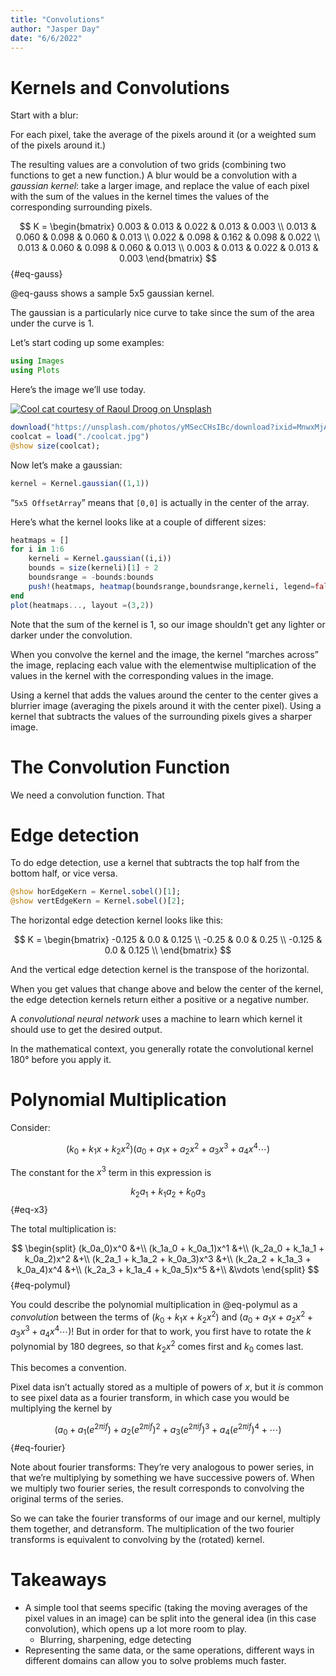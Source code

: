 ```yaml
---
title: "Convolutions"
author: "Jasper Day"
date: "6/6/2022"
---
```


# Kernels and Convolutions

Start with a blur: 

For each pixel, take the average of the pixels around it (or a weighted sum of the pixels around it.)

The resulting values are a convolution of two grids (combining two functions to get a new function.) A blur would be a convolution with a *gaussian kernel*: take a larger image, and replace the value of each pixel with the sum of the values in the kernel times the values of the corresponding surrounding pixels.

$$
K = \begin{bmatrix} 
    0.003 & 0.013 & 0.022 & 0.013 & 0.003 \\
    0.013 & 0.060 & 0.098 & 0.060 & 0.013 \\
    0.022 & 0.098 & 0.162 & 0.098 & 0.022 \\
    0.013 & 0.060 & 0.098 & 0.060 & 0.013 \\
    0.003 & 0.013 & 0.022 & 0.013 & 0.003
    \end{bmatrix}
$${#eq-gauss}

@eq-gauss shows a sample 5x5 gaussian kernel.

The gaussian is a particularly nice curve to take since the sum of the area under the curve is 1.

Let's start coding up some examples:

```julia
using Images
using Plots
```


Here's the image we'll use today.

[![Cool cat courtesy of Raoul Droog on Unsplash](/coolcat.jpg)](https://unsplash.com/photos/yMSecCHsIBc){height=50%}

```julia
download("https://unsplash.com/photos/yMSecCHsIBc/download?ixid=MnwxMjA3fDB8MXxzZWFyY2h8NXx8Y2F0fGVufDB8fHx8MTY1NDUxNzk5MA&force=true&w=640", "./coolcat.jpg")
coolcat = load("./coolcat.jpg")
@show size(coolcat);
```

Now let's make a gaussian:

```julia
kernel = Kernel.gaussian((1,1))
```

"`5x5 OffsetArray`" means that `[0,0]` is actually in the center of the array.

Here's what the kernel looks like at a couple of different sizes:

```julia
heatmaps = []
for i in 1:6
    kerneli = Kernel.gaussian((i,i))
    bounds = size(kerneli)[1] ÷ 2
    boundsrange = -bounds:bounds
    push!(heatmaps, heatmap(boundsrange,boundsrange,kerneli, legend=false))
end
plot(heatmaps..., layout =(3,2))
```

Note that the sum of the kernel is 1, so our image shouldn't get any lighter or darker under the convolution.

When you convolve the kernel and the image, the kernel "marches across" the image, replacing each value with the elementwise multiplication of the values in the kernel with the corresponding values in the image.

Using a kernel that adds the values around the center to the center gives a blurrier image (averaging the pixels around it with the center pixel). Using a kernel that subtracts the values of the surrounding pixels gives a sharper image.

# The Convolution Function

We need a convolution function. That

# Edge detection

To do edge detection, use a kernel that subtracts the top half from the bottom half, or vice versa.

```julia
@show horEdgeKern = Kernel.sobel()[1];
@show vertEdgeKern = Kernel.sobel()[2];
```

The horizontal edge detection kernel looks like this:

$$
K = \begin{bmatrix}
    -0.125 & 0.0 & 0.125 \\
    -0.25 & 0.0 & 0.25 \\
    -0.125 & 0.0 & 0.125 \\
\end{bmatrix}
$$

And the vertical edge detection kernel is the transpose of the horizontal.

When you get values that change above and below the center of the kernel, the edge detection kernels return either a positive or a negative number.

A *convolutional neural network* uses a machine to learn which kernel it should use to get the desired output.

In the mathematical context, you generally rotate the convolutional kernel 180° before you apply it.

# Polynomial Multiplication

Consider:

$$
\left( k_0 + k_1x + k_2x^2\right)\left(a_0 + a_1x + a_2x^2 + a_3x^3 + a_4x^4 \cdots \right)
$$

The constant for the $x^3$ term in this expression is 

$$
k_2a_1 + k_1a_2 + k_0a_3
$${#eq-x3}

The total multiplication is:

$$
\begin{split}
(k_0a_0)x^0 &+\\
(k_1a_0 + k_0a_1)x^1 &+\\
(k_2a_0 + k_1a_1 + k_0a_2)x^2 &+\\
(k_2a_1 + k_1a_2 + k_0a_3)x^3 &+\\
(k_2a_2 + k_1a_3 + k_0a_4)x^4 &+\\
(k_2a_3 + k_1a_4 + k_0a_5)x^5 &+\\
&\vdots \end{split}
$${#eq-polymul}

You could describe the polynomial multiplication in @eq-polymul as a *convolution* between the terms of $\left( k_0 + k_1x + k_2x^2\right)$ and $\left(a_0 + a_1x + a_2x^2 + a_3x^3 + a_4x^4 \cdots \right)$! But in order for that to work, you first have to rotate the $k$ polynomial by 180 degrees, so that $k_2x^2$ comes first and $k_0$ comes last.

This becomes a convention.

Pixel data isn't actually stored as a multiple of powers of $x$, but it *is* common to see pixel data as a fourier transform, in which case you would be multiplying the kernel by

$$
\left(
    a_0 
    + a_1\left(e^{2\pi i f}\right) 
    + a_2\left(e^{2\pi i f}\right)^2
    + a_3\left(e^{2\pi i f}\right)^3
    + a_4\left(e^{2\pi i f}\right)^4
    + \cdots
\right)
$${#eq-fourier}


:::{.remark}
Note about fourier transforms: They're very analogous to power series, in that we're multiplying by something we have successive powers of. When we multiply two fourier series, the result corresponds to convolving the original terms of the series.
:::

So we can take the fourier transforms of our image and our kernel, multiply them together, and detransform. The multiplication of the two fourier transforms is equivalent to convolving by the (rotated) kernel.

# Takeaways

* A simple tool that seems specific (taking the moving averages of the pixel values in an image) can be split into the general idea (in this case convolution), which opens up a lot more room to play.
    * Blurring, sharpening, edge detecting
* Representing the same data, or the same operations, different ways in different domains can allow you to solve problems much faster.
